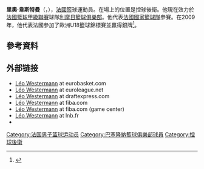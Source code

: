 {{Infobox basketball biography
| name  = 里奧·韋斯特曼
| image = Léo Westermann 9 Fenerbahçe Basketball 20190923 (3).jpg
| caption    = 2019年
| position   = [[控球后卫|控球后卫]]
| height_m   = 1.98
| weight_kg  = 90
| league = {{tsl|en|LNB Pro A||LNB Pro A}}<br>[[歐洲籃球聯賽|歐洲籃球聯賽]]
| team   = AS摩纳哥
| number = 9
| birth_date  = {{birth date and age|1992|7|24}}
| birth_place = 法国[[阿格诺|阿格诺]]
| nationality = 法国
| draft_year   = 2014
| career_start = 2010
| career_end   = 
| years1 = 2010–2012
| team1  = {{tsl|en|ASVEL Basket||ASVEL}}
| years2 = 2012–2014
| team2  = {{tsl|en|KK Partizan||贝尔格莱德游击}}
| years3 = 2014–2016
| team3  = [[利摩日篮球俱乐部|利摩日]]
| years4 = 2016–2017
| team4  = [[扎尔吉里斯篮球俱乐部|扎尔吉里斯]]
| years5 = 2017–2018
| team5  = [[莫斯科中央陸軍籃球俱樂部|莫斯科中央陆军]]
| years6 = 2018–2019
| team6  = 扎尔吉里斯
| years7 = 2019–2020
| team7  = {{tsl|en|Fenerbahçe Basketball||费内巴切}}
| years8 = 2020–2021
| team8  = [[巴塞罗那足球俱乐部篮球队|巴塞罗那]]
| years9 = 2021–
| team9  = {{tsl|en|AS Monaco Basket||摩纳哥}}
| highlights = 
* [[西班牙篮球甲级联赛|西班牙篮球甲级联赛]]冠军（2021）
* {{tsl|en|Turkish Basketball Cup||土耳其杯}}冠军（2020）
* 2× {{tsl|en|Lietuvos krepšinio lyga||立陶宛联赛}}冠军（2017、2019）
* {{tsl|en|Karaliaus Mindaugo taurė||立陶宛杯}}冠军（2017）
* {{tsl|en|ABA League||亚得里亚海联赛}}冠军（2013）
* 2× {{tsl|en|Basketball League of Serbia||塞尔维亚联赛}}冠军（2013、2014）
* [[欧洲U20篮球锦标赛|欧洲U20篮球锦标赛]] MVP (2012)
| medaltemplates = {{MedalSport|篮球}}
{{MedalCountry|{{bk|FRA}}}}
{{MedalCompetition|[[欧洲篮球锦标赛|欧洲篮球锦标赛]]}}
{{MedalBronze|{{tsl|en|EuroBasket 2015||2015法国}}|}}
{{MedalCompetition|[[欧洲U20篮球锦标赛|欧洲U20篮球锦标赛]]}}
{{MedalSilver|{{tsl|en|2012 FIBA Europe Under-20 Championship||2012斯洛文尼亚}}|U-20 Team}}
{{MedalBronze|{{tsl|en|2011 FIBA Europe Under-20 Championship||2011西班牙}}|U-20 Team}}
{{MedalCompetition|[[欧洲U18篮球锦标赛|欧洲U18篮球锦标赛]]}}
{{MedalSilver|{{tsl|en|2009 FIBA Europe Under-18 Championship||2009法国}}|U-18 Team}}
}}
'''里奧·韋斯特曼'''（{{lang-fr|Léo Westermann}}，{{bd|1992年|7月24日}}），[[法國|法國]]籃球運動員。在場上的位置是控球後衛。他現在效力於[[法國籃球甲級聯賽|法國籃球甲級聯賽]]球隊[[利摩日籃球俱樂部|利摩日籃球俱樂部]]。他代表[[法國國家籃球隊|法國國家籃球隊]]參賽。在2009年，他代表法國參加了歐洲U18籃球錦標賽並贏得銀牌<ref>{{cite news | url=http://www.fibaeurope.com/cid_KNce8jInH7Qj1EsyH5rjn2.season_2009.compID_8aYeHlfuGF-mF5IqO8aFH1.coid_RyTKZNc3JpYvw2Lx5R21d0.articleMode_on.html | title=Serbia Hold Off France To Win Title | publisher=fibaeurope.com | date=August 2, 2009 | accessdate=July 2, 2012 | archive-date=2013-08-10 | archive-url=https://web.archive.org/web/20130810011851/http://www.fibaeurope.com/cid_KNce8jInH7Qj1EsyH5rjn2.season_2009.compID_8aYeHlfuGF-mF5IqO8aFH1.coid_RyTKZNc3JpYvw2Lx5R21d0.articleMode_on.html | dead-url=no }}</ref>。

==參考資料==
{{Reflist}}

== 外部链接 ==
{{commons category-inline}}
*[http://basketball.eurobasket.com/player/Leo_Westermann/130734 Léo Westermann] at eurobasket.com
*[http://www.euroleague.net/competition/players/showplayer?pcode=002543 Léo Westermann] at euroleague.net
*[http://www.draftexpress.com/profile/Leo-Westermann-6149/stats/ Léo Westermann] at draftexpress.com
*[http://archive.fiba.com/pages/eng/fa/p/rpp//q/leo%20westermann/pid//_//players.html Léo Westermann] at fiba.com
*[http://www.fiba.com/pages/eng/fc/gamecent/p/pid/6039124/playerview.html Léo Westermann] at fiba.com (game center)
*[http://www.lnb.fr/fr/Pro-A/200006/Joueurs/A39124/Westermann-Leo Léo Westermann] at lnb.fr {{fr}}
*{{Twitter}}

{{Authority control}}
{{DEFAULTSORT:Westermann, Léo}}
[[Category:法国男子篮球运动员|Category:法国男子篮球运动员]]
[[Category:巴塞隆納籃球俱樂部球員|Category:巴塞隆納籃球俱樂部球員]]
[[Category:控球後衛|Category:控球後衛]]